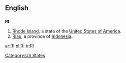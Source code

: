 ==English==

==={{abbreviation}}===
'''RI'''

# [[Rhode Island]], a state of the [[United States of America]].
#[[Riau]], a province of [[Indonesia]].

[[Category:US States]]

[[ar:RI]]
[[pl:RI]]
[[tr:RI]]